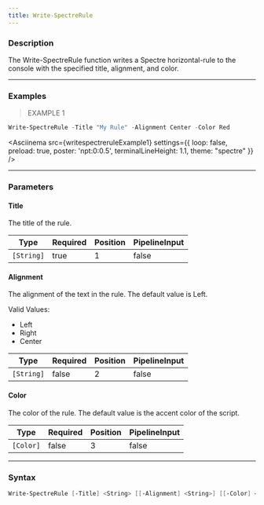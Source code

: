 ```yaml
---
title: Write-SpectreRule
---
```









### Description

The Write-SpectreRule function writes a Spectre horizontal-rule to the console with the specified title, alignment, and color.



---


### Examples
> EXAMPLE 1

```powershell
Write-SpectreRule -Title "My Rule" -Alignment Center -Color Red
```
<Asciinema
    src={writespectreruleExample1}
    settings={{
        loop: false,
        preload: true,
        poster: 'npt:0:0.5',
        terminalLineHeight: 1.1,
        theme: "spectre"
    }}
/>


---


### Parameters
#### **Title**

The title of the rule.






|Type      |Required|Position|PipelineInput|
|----------|--------|--------|-------------|
|`[String]`|true    |1       |false        |



#### **Alignment**

The alignment of the text in the rule. The default value is Left.



Valid Values:

* Left
* Right
* Center






|Type      |Required|Position|PipelineInput|
|----------|--------|--------|-------------|
|`[String]`|false   |2       |false        |



#### **Color**

The color of the rule. The default value is the accent color of the script.






|Type     |Required|Position|PipelineInput|
|---------|--------|--------|-------------|
|`[Color]`|false   |3       |false        |





---


### Syntax
```powershell
Write-SpectreRule [-Title] <String> [[-Alignment] <String>] [[-Color] <Color>] [<CommonParameters>]
```
